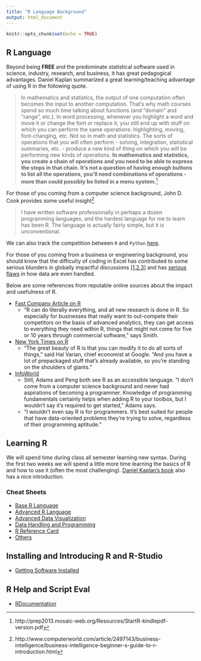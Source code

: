 ```yaml
---
title: "R Language Background"
output: html_document
---
```


```r
knitr::opts_chunk$set(echo = TRUE)
```

## R Language

Beyond being **FREE** and the predominate statistical software used in science, industry, research, and business, it has great pedagogical advantages. Daniel Kaplan summarized a great learning/teaching advantage of using R in the following quote.
   
> In mathematics and statistics, the output of one computation often becomes the input to another computation. That's why math courses spend so much time talking about functions (and "domain" and "range", etc.). In word processing, whenever you highlight a word and move it or change the font or replace it, you still end up with stuff on which you can perform the same operations: highlighting, moving, font-changing, etc. Not so in math and statistics. The sorts of operations that you will often perform - solving, integration, statistical summaries, etc. - produce a new kind of thing on which you will be performing new kinds of operations. **In mathematics and statistics, you create a chain of operations and you need to be able to express the steps in that chain. It's not a question of having enough buttons to list all the operations, you'll need combinations of operations - more than could possibly be listed in a menu system.**[^1]

For those of you coming from a computer science background, John D. Cook provides some useful insight[^2]

> I have written software professionally in perhaps a dozen programming languages, and the hardest language for me to learn has been R. The language is actually fairly simple, but it is unconventional.

We can also track the competition between `R` and `Python` [here](https://github.com/hadley/r-python).

For those of you coming from a business or engineering background, you should know that the difficulty of coding in Excel has contributed to some serious blunders in globally impactful discussions [[1](http://www.bloomberg.com/news/articles/2013-04-18/faq-reinhart-rogoff-and-the-excel-error-that-changed-history){target="blank"},[2](http://krugman.blogs.nytimes.com/2013/04/16/holy-coding-error-batman/){target="blank"},[3](http://rooseveltinstitute.org/researchers-finally-replicated-reinhart-rogoff-and-there-are-serious-problems/){target="blank"}] and has [serious flaws](https://datapub.cdlib.org/2014/04/10/abandon-all-hope-ye-who-enter-dates-in-excel/){target="blank"} in how data are even handled.

Below are some references from reputable online sources about the impact and usefulness of R.

* [Fast Company Article on R](http://www.fastcompany.com/3030063/why-the-r-programming-language-is-good-for-business){target="blank"}
    * "R can do literally everything, and all new research is done in R. So especially for businesses that really want to out-compete their competitors on the basis of advanced analytics, they can get access to everything they need within R, things that might not come for five or 10 years through commercial software," says Smith.
* [New York Times on R](http://www.nytimes.com/2009/01/07/technology/business-computing/07program.html?pagewanted=all){target="blank"}
    * "The great beauty of R is that you can modify it to do all sorts of things," said Hal Varian, chief economist at Google. "And you have a lot of prepackaged stuff that's already available, so you're standing on the shoulders of giants."
* [InfoWorld](http://www.infoworld.com/article/2940864/application-development/r-programming-language-statistical-data-analysis.html){target="blank"}
    * Still, Adams and Peng both see R as an accessible language. "I don't come from a computer science background and never had aspirations of becoming a programmer. Knowledge of programming fundamentals certainly helps when adding R to your toolbox, but I wouldn't say it's required to get started," Adams says.
    * "I wouldn't even say R is for programmers. It's best suited for people that have data-oriented problems they're trying to solve, regardless of their programming aptitude."


## Learning R   

We will spend time during class all semester learning new syntax.  During the first two weeks we will spend a little more time learning the basics of R and how to use it (often the most challenging). [Daniel Kaplan's book](http://prep2013.mosaic-web.org/Resources/StartR-kindlepdf-version.pdf) also has a nice introduction.

### Cheat Sheets
* [Base R Language](http://www.rstudio.com/wp-content/uploads/2016/06/r-cheat-sheet.pdf){target="blank"}
* [Advanced R Language](http://www.rstudio.com/wp-content/uploads/2016/02/advancedR.pdf){target="blank"}
* [Advanced Data Visualization](http://www.rstudio.com/wp-content/uploads/2015/12/ggplot2-cheatsheet-2.0.pdf){target="blank"}
* [Data Handling and Programming](https://www.ualberta.ca/~ahamann/teaching/renr690/R_Cheat_Data.pdf){target="blank"}
* [R Reference Card](https://cran.r-project.org/doc/contrib/Short-refcard.pdf){target="blank"}
* [Others](https://www.rstudio.com/resources/cheatsheets/){target="blank"}

## Installing and Introducing R and R-Studio

* [Getting Software Installed](r_help.html)

## R Help and Script Eval

* [RDocumentation](https://www.rdocumentation.org/){target="blank"}


[^1]:  http://prep2013.mosaic-web.org/Resources/StartR-kindlepdf-version.pdf
[^2]: http://www.computerworld.com/article/2497143/business-intelligence/business-intelligence-beginner-s-guide-to-r-introduction.html
